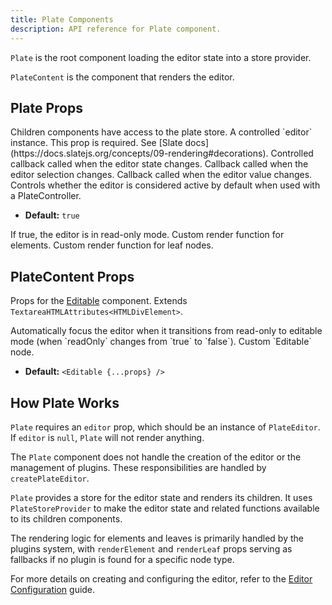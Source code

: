 ```yaml
---
title: Plate Components
description: API reference for Plate component.
---
```


`Plate` is the root component loading the editor state into a store provider.   

`PlateContent` is the component that renders the editor.

## Plate Props

<APIParameters>
<APIItem name="children" type="ReactNode">
Children components have access to the plate store. 
</APIItem>
<APIItem name="editor" type="PlateEditor">
A controlled `editor` instance. This prop is required.
</APIItem>
<APIItem name="decorate" type="(ctx: SlatePluginContext<C>) => Range[]" optional>
See [Slate docs](https://docs.slatejs.org/concepts/09-rendering#decorations).
</APIItem>
<APIItem name="onChange" type="({ value, editor }: { value: Value; editor: PlateEditor }) => void" optional>
Controlled callback called when the editor state changes.
</APIItem>
<APIItem name="onSelectionChange" type="(selection: Range | null) => void" optional>
Callback called when the editor selection changes.
</APIItem>
<APIItem name="onValueChange" type="({ value, editor }: { value: Value; editor: PlateEditor }) => void" optional>
Callback called when the editor value changes.
</APIItem>
<APIItem name="primary" type="boolean" optional>
Controls whether the editor is considered active by default when used with a PlateController.

- **Default:** `true`
</APIItem>
<APIItem name="readOnly" type="boolean" optional>
If true, the editor is in read-only mode.
</APIItem>
<APIItem name="renderElement" type="FC<RenderElementProps>" optional>
Custom render function for elements.
</APIItem>
<APIItem name="renderLeaf" type="FC<RenderLeafProps>" optional>
Custom render function for leaf nodes.
</APIItem>
</APIParameters>

## PlateContent Props

Props for the [Editable](https://docs.slatejs.org/libraries/slate-react/editable) component. Extends `TextareaHTMLAttributes<HTMLDivElement>`.

<APIProps>
<APIItem name="autoFocusOnEditable" type="boolean" optional>
Automatically focus the editor when it transitions from read-only to editable mode (when `readOnly` changes from `true` to `false`).
</APIItem>
<APIItem name="renderEditable" type="(editable: ReactNode) => ReactNode" optional>
Custom `Editable` node.

- **Default:** `<Editable {...props} />`
</APIItem>
<APIItem name="as" type="React.ElementType" optional />
<APIItem name="autoFocus" type="boolean" optional />
<APIItem name="decorate" type="(ctx: SlatePluginContext<C>) => Range[]" optional />
<APIItem name="disableDefaultStyles" type="boolean" optional />
<APIItem name="onDOMBeforeInput" type="(event: Event) => void" optional />
<APIItem name="onKeyDown" type="(event: KeyboardEvent) => void" optional />
<APIItem name="placeholder" type="string" optional />
<APIItem name="readOnly" type="boolean" optional />
<APIItem name="renderElement" type="FC<RenderElementProps>" optional />
<APIItem name="renderLeaf" type="FC<RenderLeafProps>" optional />
<APIItem name="renderPlaceholder" type="FC<RenderPlaceholderProps>" optional />
<APIItem name="role" type="string" optional />
<APIItem name="scrollSelectionIntoView" type="(editor: ReactEditor, domRange: DOMRange) => void" optional />
<APIItem name="style" type="CSSProperties" optional />
</APIProps>

## How Plate Works

`Plate` requires an `editor` prop, which should be an instance of `PlateEditor`. If `editor` is `null`, `Plate` will not render anything.

The `Plate` component does not handle the creation of the editor or the management of plugins. These responsibilities are handled by `createPlateEditor`.

`Plate` provides a store for the editor state and renders its children. It uses `PlateStoreProvider` to make the editor state and related functions available to its children components.

The rendering logic for elements and leaves is primarily handled by the plugins system, with `renderElement` and `renderLeaf` props serving as fallbacks if no plugin is found for a specific node type.

For more details on creating and configuring the editor, refer to the [Editor Configuration](/docs/editor) guide.